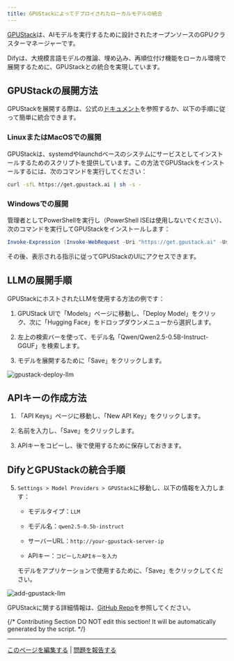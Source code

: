 ```yaml
---
title: GPUStackによってデプロイされたローカルモデルの統合
---
```


[GPUStack](https://github.com/gpustack/gpustack)は、AIモデルを実行するために設計されたオープンソースのGPUクラスターマネージャーです。

Difyは、大規模言語モデルの推論、埋め込み、再順位付け機能をローカル環境で展開するために、GPUStackとの統合を実現しています。

## GPUStackの展開方法

GPUStackを展開する際は、公式の[ドキュメント](https://docs.gpustack.ai)を参照するか、以下の手順に従って簡単に統合できます。

### LinuxまたはMacOSでの展開

GPUStackは、systemdやlaunchdベースのシステムにサービスとしてインストールするためのスクリプトを提供しています。この方法でGPUStackをインストールするには、次のコマンドを実行してください：

```bash
curl -sfL https://get.gpustack.ai | sh -s -
```

### Windowsでの展開

管理者としてPowerShellを実行し（PowerShell ISEは使用しないでください）、次のコマンドを実行してGPUStackをインストールします：

```powershell
Invoke-Expression (Invoke-WebRequest -Uri "https://get.gpustack.ai" -UseBasicParsing).Content
```

その後、表示される指示に従ってGPUStackのUIにアクセスできます。

## LLMの展開手順

GPUStackにホストされたLLMを使用する方法の例です：

1. GPUStack UIで「Models」ページに移動し、「Deploy Model」をクリック、次に「Hugging Face」をドロップダウンメニューから選択します。

2. 左上の検索バーを使って、モデル名「Qwen/Qwen2.5-0.5B-Instruct-GGUF」を検索します。

3. モデルを展開するために「Save」をクリックします。

![gpustack-deploy-llm](https://assets-docs.dify.ai/2025/04/d19b69596b95ae94071f9430a1b983e6.png)

## APIキーの作成方法

1. 「API Keys」ページに移動し、「New API Key」をクリックします。

2. 名前を入力し、「Save」をクリックします。

3. APIキーをコピーし、後で使用するために保存しておきます。

## DifyとGPUStackの統合手順

5. `Settings > Model Providers > GPUStack`に移動し、以下の情報を入力します：

   - モデルタイプ：`LLM`

   - モデル名：`qwen2.5-0.5b-instruct`

   - サーバーURL：`http://your-gpustack-server-ip`

   - APIキー：`コピーしたAPIキーを入力`

   モデルをアプリケーションで使用するために、「Save」をクリックしてください。

![add-gpustack-llm](https://assets-docs.dify.ai/2025/04/8178418f93ccea1668564d8bd9777303.png)

GPUStackに関する詳細情報は、[GitHub Repo](https://github.com/gpustack/gpustack)を参照してください。

{/*
Contributing Section
DO NOT edit this section!
It will be automatically generated by the script.
*/}

---

[このページを編集する](https://github.com/langgenius/dify-docs/edit/main/ja-jp/development/models-integration/gpustack.mdx) | [問題を報告する](https://github.com/langgenius/dify-docs/issues/new?title=ドキュメントの問題%3A%20&body=%23%23%20問題の説明%0A%3C%21--%20発見した問題について簡単に説明してください%20--%3E%0A%0A%23%23%20ページリンク%0Ahttps%3A%2F%2Fgithub.com%2Flanggenius%2Fdify-docs%2Fblob%2Fmain%2Fja-jp/development/models-integration%2Fgpustack.mdx%0A%0A%23%23%20提案される変更%0A%3C%21--%20特定の変更案がある場合は、ここで説明してください%20--%3E%0A%0A%3C%21--%20ドキュメントの品質向上にご協力いただきありがとうございます！%20--%3E)


